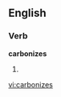 ==English==

===Verb===
'''carbonizes'''

# {{third-person singular of|[[carbonize]]}}

[[vi:carbonizes]]